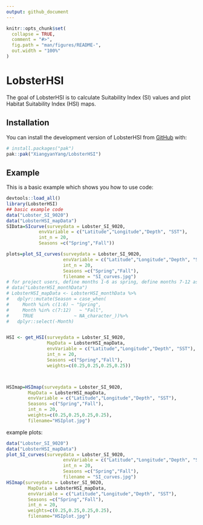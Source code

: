 ```yaml
---
output: github_document
---
```


<!-- README.md is generated from README.Rmd. Please edit that file -->

```r
knitr::opts_chunk$set(
  collapse = TRUE,
  comment = "#>",
  fig.path = "man/figures/README-",
  out.width = "100%"
)
```

# LobsterHSI

<!-- badges: start -->
<!-- badges: end -->

The goal of LobsterHSI is to calculate Suitability Index (SI) values and plot Habitat Suitability Index (HSI) maps.

## Installation

You can install the development version of LobsterHSI from [GitHub](https://github.com/) with:

``` r
# install.packages("pak")
pak::pak("XiangyanYang/LobsterHSI")
```

## Example

This is a basic example which shows you how to use code:

```r
devtools::load_all()
library(LobsterHSI)
## basic example code
data("Lobster_SI_9020")
data("LobsterHSI_mapData")
SIData=SIcurve(surveydata = Lobster_SI_9020, 
            envVariable = c("Latitude","Longitude","Depth", "SST"), 
            int_n = 20, 
            Seasons =c("Spring","Fall"))

plots=plot_SI_curves(surveydata = Lobster_SI_9020,
                     envVariable = c("Latitude","Longitude","Depth", "SST"),
                     int_n = 20, 
                     Seasons =c("Spring","Fall"),
                     filename = "SI_curves.jpg")
# for project users, define months 1-6 as spring, define months 7-12 as fall
# data("LobsterHSI_monthData")
# LobsterHSI_mapData <- LobsterHSI_monthData %>%
#   dplyr::mutate(Season = case_when(
#     Month %in% c(1:6) ~ "Spring",
#     Month %in% c(7:12)   ~ "Fall",
#     TRUE               ~ NA_character_))%>%
#   dplyr::select(-Month)


HSI <- get_HSI(surveydata = Lobster_SI_9020, 
               MapData = LobsterHSI_mapData,
               envVariable = c("Latitude","Longitude","Depth", "SST"), 
               int_n = 20, 
               Seasons =c("Spring","Fall"),
               weights=c(0.25,0.25,0.25,0.25))



HSImap=HSImap(surveydata = Lobster_SI_9020, 
        MapData = LobsterHSI_mapData,
        envVariable = c("Latitude","Longitude","Depth", "SST"), 
        Seasons =c("Spring","Fall"),
        int_n = 20, 
        weights=c(0.25,0.25,0.25,0.25), 
        filename="HSIplot.jpg")
```

example plots:

```r
data("Lobster_SI_9020")
data("LobsterHSI_mapData")
plot_SI_curves(surveydata = Lobster_SI_9020,
                     envVariable = c("Latitude","Longitude","Depth", "SST"),
                     int_n = 20, 
                     Seasons =c("Spring","Fall"),
                     filename = "SI_curves.jpg")
HSImap(surveydata = Lobster_SI_9020, 
        MapData = LobsterHSI_mapData,
        envVariable = c("Latitude","Longitude","Depth", "SST"), 
        Seasons =c("Spring","Fall"),
        int_n = 20, 
        weights=c(0.25,0.25,0.25,0.25), 
        filename="HSIplot.jpg")
```


